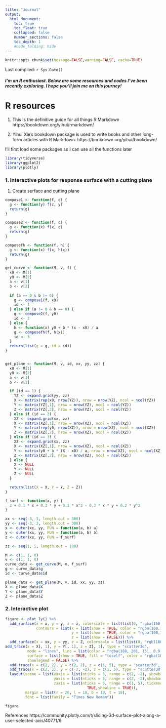 ```yaml
---
title: "Journal"
output:
  html_document:
    toc: true
    toc_float: true
    collapsed: false
    number_sections: false
    toc_depth: 1
    #code_folding: hide
---
```


```r
knitr::opts_chunk$set(message=FALSE,warning=FALSE, cache=TRUE)
```
Last compiled: `r Sys.Date()`

##### I'm an R enthusiast. Below are some resources and codes I've been recently exploring. I hope you'll join me on this journey!

# R resources
1. This is the definitive guide for all things R Markdown 
https://bookdown.org/yihui/rmarkdown/

2. Yihui Xie's bookdown package is used to write books and other long-form articles with R Markdown.
https://bookdown.org/yihui/bookdown/

I'll first load some packages so I can use all the functions later
```r
library(tidyverse)
library(ggplot2)
library(plotly)
```

### 1. Interactive plots for response surface with a cutting plane
1. Create surface and cutting plane 
```r
compose1 <- function(f, c) {
  g <- function(y) f(c, y)
  return(g)
}

compose2 <- function(f, c) {
  g <- function(x) f(x, c)
  return(g)
}

composefh <- function(f, h) {
  g <- function(x) f(x, h(x))
  return(g)
}

get_curve <- function(M, v, f) {
  x0 <- M[1]
  y0 <- M[2]
  a <- v[1]
  b <- v[2]
  
  if (a == 0 & b != 0) {
    g <- compose1(f, x0)
    id <- 1
  } else if (a != 0 & b == 0) {
    g <- compose2(f, y0)
    id <- 2
  } else {
    h <- function(x) y0 + b * (x - x0) / a
    g <- composefh(f, h(x))
    id <- 3
  }
  return(list(g = g, id = id))
}


get_plane <- function(M, v, id, xx, yy, zz) {
  x0 <- M[1]
  y0 <- M[2]
  a <- v[1]
  b <- v[2]

  if (id == 1) {
    YZ <- expand.grid(yy, zz)
    X <- matrix(rep(x0, nrow(YZ)), nrow = nrow(YZ), ncol = ncol(YZ))
    Y <- matrix(YZ[,1], nrow = nrow(YZ), ncol = ncol(YZ))
    Z <- matrix(YZ[,2], nrow = nrow(YZ), ncol = ncol(YZ))
  } else if (id == 2) {
    XZ <- expand.grid(xx, zz)
    X <- matrix(XZ[,1], nrow = nrow(XZ), ncol = ncol(XZ))
    Y <- matrix(rep(y0, nrow(XZ)), nrow = nrow(XZ), ncol = ncol(XZ))
    Z <- matrix(XZ[,2], nrow = nrow(XZ), ncol = ncol(XZ))
  } else if (id == 3) {
    XZ <- expand.grid(xx, zz)
    X <- matrix(XZ[,1], nrow = nrow(XZ), ncol = ncol(XZ))
    Y <- matrix(y0 + b * (X - x0) / a, nrow = nrow(XZ), ncol = ncol(XZ))
    Z <- matrix(XZ[,2], nrow = nrow(XZ), ncol = ncol(XZ))
  } else {
    X <- NULL
    Y <- NULL
    Z <- NULL
  }

  return(list(X = X, Y = Y, Z = Z))
}

f_surf <- function(x, y) {
  2 + 0.1 * x + 0.3 * y + 0.1 * x^2 - 0.3 * x * y + 0.2 * y^2
}

xx <- seq(-3, 3, length.out = 300)
yy <- seq(-3, 3, length.out = 300)
x <- outer(xx, yy, FUN = function(a, b) a)
y <- outer(xx, yy, FUN = function(a, b) b)
z <- outer(xx, yy, FUN = f_surf)

zz <- seq(1, 5, length.out = 100)

M <- c(1, 1, 0)
v <- c(1, 1, 0)
curve_data <- get_curve(M, v, f_surf)
g <- curve_data$g
id <- curve_data$id

plane_data <- get_plane(M, v, id, xx, yy, zz)
X <- plane_data$X
Y <- plane_data$Y
Z <- plane_data$Z
```

### 2. Interactive plot 
```r
figure <- plot_ly() %>%
  add_surface(x = x, y = y, z = z, colorscale = list(list(0, "rgba(150, 150, 150, 0.1)"), list(1, "rgba(150, 150, 150, 0.1)")), showscale = FALSE, 
              contours = list(x = list(show = TRUE, color = "rgba(100,100,100, 0.8)", width = 1, usecolormap = FALSE, start = -3, end = 3, size = 0.2),
                              y = list(show = TRUE, color = "rgba(100,100,100, 0.8)", width = 1, usecolormap = FALSE, start = -3, end = 3, size = 0.2),
                              z = list(show = FALSE))) %>%
  add_surface(x = xx, y = yy, z = Z, colorscale = list(list(0, "rgb(180, 255, 180)"), list(1, "rgb(180, 255, 180)")), showscale = FALSE, opacity = 0.5, contours = list(z = list(show = FALSE))) %>%
add_trace(x = X[, 1], y = Y[, 1], z = Z[, 1], type = "scatter3d", 
          mode = "lines", line = list(color = "rgba(188, 201, 151, 0.9)", width = 2, dash = "solid"), 
          surface = list(show = TRUE, fill = "toself", color = "rgba(188, 201, 151, 0.5)", opacity = 0.1),
          showlegend = FALSE) %>%
  add_trace(x = c(2, 2), y = c(2, 2), z = c(1, 5), type = "scatter3d", mode = "lines", line = list(color = "black", width = 1), showlegend = FALSE) %>%
  add_trace(x = c(2, 2), y = c(-2, -2), z = c(1, 5), type = "scatter3d", mode = "lines", line = list(color = "black", width = 1), showlegend = FALSE) %>%
  layout(scene = list(xaxis = list(nticks = 5, range = c(2, -2), showbackground = FALSE, showgrid = FALSE, showline = TRUE, zeroline = FALSE),
                      yaxis = list(nticks = 5, range = c(2, -2),showbackground = FALSE, showgrid = FALSE,showline = TRUE, zeroline = FALSE),
                      zaxis = list(nticks = 5, range = c(1, 5), tickmode = "linear", tick0 = 1, dtick = 1, showbackground = FALSE, showgrid = 
                                     TRUE,showline = TRUE)),
         margin = list(r = 20, l = 10, b = 10, t = 10),
         font = list(family = "Times New Roman"))

figure
```

References
https://community.plotly.com/t/slicing-3d-surface-plot-along-a-user-selected-axis/40771/6


